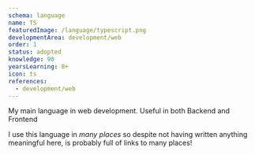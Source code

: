```yaml
---
schema: language
name: TS
featuredImage: /language/typescript.png
developmentArea: development/web
order: 1
status: adopted
knowledge: 90
yearsLearning: 8+
icon: ts
references:
  - development/web
---
```


My main language in web development. Useful in both Backend and Frontend

I use this language in _many places_ so despite not having written anything meaningful here, is probably full of links to many places!
